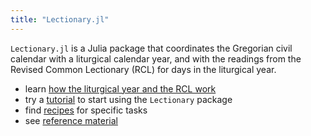 ```yaml
---
title: "Lectionary.jl"
---
```


`Lectionary.jl` is a Julia package that coordinates the Gregorian civil calendar with a liturgical calendar year, and with the readings from the Revised Common Lectionary (RCL) for days in the liturgical year.

- learn [how the liturgical year and the RCL work](./concepts/) 
- try a [tutorial](./tutorials/) to start using the `Lectionary` package
- find [recipes](./guides/) for specific tasks
- see [reference material](./reference/)
